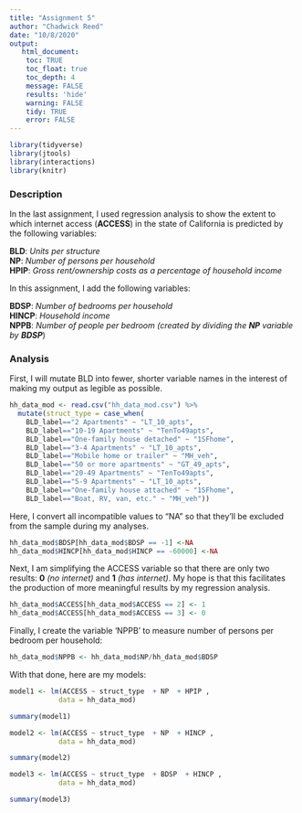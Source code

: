---
title: "Assignment 5"
author: "Chadwick Reed"
date: "10/8/2020"
output:
   html_document:
    toc: TRUE
    toc_float: true
    toc_depth: 4
    message: FALSE
    results: 'hide'
    warning: FALSE
    tidy: TRUE
    error: FALSE
---


```{r}
library(tidyverse)
library(jtools)
library(interactions)
library(knitr)
```

### Description

In the last assignment, I used regression analysis to show the extent to which internet access (**ACCESS**) in the state of California is predicted by the following variables:


**BLD**: *Units per structure*
<br>
**NP**: *Number of persons per household*
<br>
**HPIP**: *Gross rent/ownership costs as a percentage of household income*


In this assignment, I add the following variables:


**BDSP**: *Number of bedrooms per household*
<br>
**HINCP**: *Household income*
<br>
**NPPB**: *Number of people per bedroom (created by dividing the **NP** variable by **BDSP***)

### Analysis

First, I will mutate BLD into fewer, shorter variable names in the interest of making my output as legible as possible. 
```{r}
hh_data_mod <- read.csv("hh_data_mod.csv") %>%
  mutate(struct_type = case_when(
    BLD_label=="2 Apartments" ~ "LT_10_apts",
    BLD_label=="10-19 Apartments" ~ "TenTo49apts",
    BLD_label=="One-family house detached" ~ "1SFhome",
    BLD_label=="3-4 Apartments" ~ "LT_10_apts",
    BLD_label=="Mobile home or trailer" ~ "MH_veh",
    BLD_label=="50 or more apartments" ~ "GT_49_apts",
    BLD_label=="20-49 Apartments" ~ "TenTo49apts",
    BLD_label=="5-9 Apartments" ~ "LT_10_apts",
    BLD_label=="One-family house attached" ~ "1SFhome",
    BLD_label=="Boat, RV, van, etc." ~ "MH_veh"))
```


Here, I convert all incompatible values to "NA" so that they'll be excluded from the sample during my analyses.
```{r}
hh_data_mod$BDSP[hh_data_mod$BDSP == -1] <-NA
hh_data_mod$HINCP[hh_data_mod$HINCP == -60000] <-NA
```


Next, I am simplifying the ACCESS variable so that there are only two results: **0** *(no internet)* and **1** *(has internet)*. My hope is that this facilitates the production of more meaningful results by my regression analysis.
```{r}
hh_data_mod$ACCESS[hh_data_mod$ACCESS == 2] <- 1
hh_data_mod$ACCESS[hh_data_mod$ACCESS == 3] <- 0
```


Finally, I create the variable 'NPPB' to measure number of persons per bedroom per household:
```{r}
hh_data_mod$NPPB <- hh_data_mod$NP/hh_data_mod$BDSP
```


With that done, here are my models:
```{r}
model1 <- lm(ACCESS ~ struct_type  + NP  + HPIP ,
            data = hh_data_mod)

summary(model1)
```


```{r}
model2 <- lm(ACCESS ~ struct_type  + NP  + HINCP ,
            data = hh_data_mod)

summary(model2)
```


```{r}
model3 <- lm(ACCESS ~ struct_type  + BDSP  + HINCP ,
            data = hh_data_mod)

summary(model3)
```















